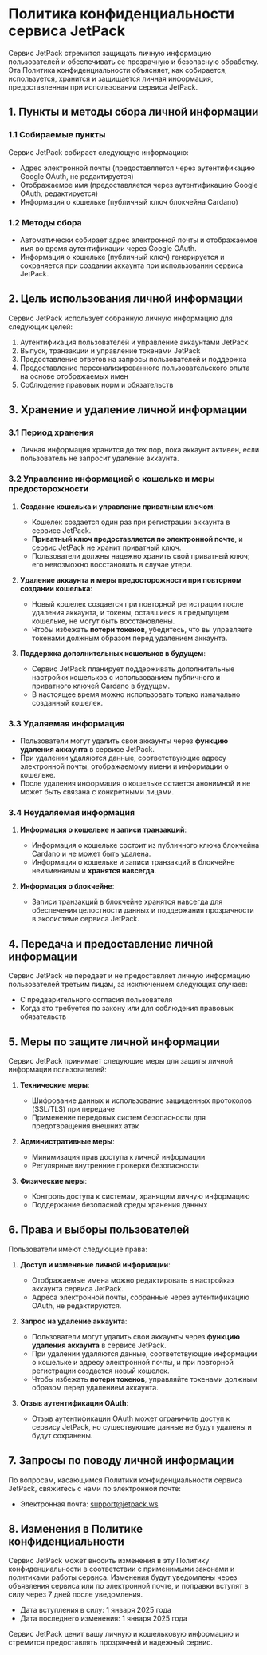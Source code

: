 # Политика конфиденциальности сервиса JetPack

Сервис JetPack стремится защищать личную информацию пользователей и обеспечивать ее прозрачную и безопасную обработку. Эта Политика конфиденциальности объясняет, как собирается, используется, хранится и защищается личная информация, предоставленная при использовании сервиса JetPack.

## 1. Пункты и методы сбора личной информации

### 1.1 Собираемые пункты
Сервис JetPack собирает следующую информацию:

- Адрес электронной почты (предоставляется через аутентификацию Google OAuth, не редактируется)
- Отображаемое имя (предоставляется через аутентификацию Google OAuth, редактируется)
- Информация о кошельке (публичный ключ блокчейна Cardano)

### 1.2 Методы сбора
- Автоматически собирает адрес электронной почты и отображаемое имя во время аутентификации через Google OAuth.
- Информация о кошельке (публичный ключ) генерируется и сохраняется при создании аккаунта при использовании сервиса JetPack.

## 2. Цель использования личной информации

Сервис JetPack использует собранную личную информацию для следующих целей:

1. Аутентификация пользователей и управление аккаунтами JetPack
2. Выпуск, транзакции и управление токенами JetPack
3. Предоставление ответов на запросы пользователей и поддержка
4. Предоставление персонализированного пользовательского опыта на основе отображаемых имен
5. Соблюдение правовых норм и обязательств

## 3. Хранение и удаление личной информации

### 3.1 Период хранения
- Личная информация хранится до тех пор, пока аккаунт активен, если пользователь не запросит удаление аккаунта.

### 3.2 Управление информацией о кошельке и меры предосторожности
1. **Создание кошелька и управление приватным ключом**:
   - Кошелек создается один раз при регистрации аккаунта в сервисе JetPack.
   - **Приватный ключ предоставляется по электронной почте**, и сервис JetPack не хранит приватный ключ.
   - Пользователи должны надежно хранить свой приватный ключ; его невозможно восстановить в случае утери.

2. **Удаление аккаунта и меры предосторожности при повторном создании кошелька**:
   - Новый кошелек создается при повторной регистрации после удаления аккаунта, и токены, оставшиеся в предыдущем кошельке, не могут быть восстановлены.
   - Чтобы избежать **потери токенов**, убедитесь, что вы управляете токенами должным образом перед удалением аккаунта.

3. **Поддержка дополнительных кошельков в будущем**:
   - Сервис JetPack планирует поддерживать дополнительные настройки кошельков с использованием публичного и приватного ключей Cardano в будущем.
   - В настоящее время можно использовать только изначально созданный кошелек.

### 3.3 Удаляемая информация
- Пользователи могут удалить свои аккаунты через **функцию удаления аккаунта** в сервисе JetPack.
- При удалении удаляются данные, соответствующие адресу электронной почты, отображаемому имени и информации о кошельке.
- После удаления информация о кошельке остается анонимной и не может быть связана с конкретными лицами.

### 3.4 Неудаляемая информация
1. **Информация о кошельке и записи транзакций**:
   - Информация о кошельке состоит из публичного ключа блокчейна Cardano и не может быть удалена.
   - Информация о кошельке и записи транзакций в блокчейне неизменяемы и **хранятся навсегда**.

2. **Информация о блокчейне**:
   - Записи транзакций в блокчейне хранятся навсегда для обеспечения целостности данных и поддержания прозрачности в экосистеме сервиса JetPack.

## 4. Передача и предоставление личной информации

Сервис JetPack не передает и не предоставляет личную информацию пользователей третьим лицам, за исключением следующих случаев:

- С предварительного согласия пользователя
- Когда это требуется по закону или для соблюдения правовых обязательств

## 5. Меры по защите личной информации

Сервис JetPack принимает следующие меры для защиты личной информации пользователей:

1. **Технические меры**:
   - Шифрование данных и использование защищенных протоколов (SSL/TLS) при передаче
   - Применение передовых систем безопасности для предотвращения внешних атак

2. **Административные меры**:
   - Минимизация прав доступа к личной информации
   - Регулярные внутренние проверки безопасности

3. **Физические меры**:
   - Контроль доступа к системам, хранящим личную информацию
   - Поддержание безопасной среды хранения данных

## 6. Права и выборы пользователей

Пользователи имеют следующие права:

1. **Доступ и изменение личной информации**:
   - Отображаемые имена можно редактировать в настройках аккаунта сервиса JetPack.
   - Адреса электронной почты, собранные через аутентификацию OAuth, не редактируются.

2. **Запрос на удаление аккаунта**:
   - Пользователи могут удалить свои аккаунты через **функцию удаления аккаунта** в сервисе JetPack.
   - При удалении удаляются данные, соответствующие информации о кошельке и адресу электронной почты, и при повторной регистрации создается новый кошелек.
   - Чтобы избежать **потери токенов**, управляйте токенами должным образом перед удалением аккаунта.

3. **Отзыв аутентификации OAuth**:
   - Отзыв аутентификации OAuth может ограничить доступ к сервису JetPack, но существующие данные не будут удалены и будут сохранены.

## 7. Запросы по поводу личной информации

По вопросам, касающимся Политики конфиденциальности сервиса JetPack, свяжитесь с нами по электронной почте:

- Электронная почта: support@jetpack.ws

## 8. Изменения в Политике конфиденциальности

Сервис JetPack может вносить изменения в эту Политику конфиденциальности в соответствии с применимыми законами и политиками работы сервиса. Изменения будут уведомлены через объявления сервиса или по электронной почте, и поправки вступят в силу через 7 дней после уведомления.

- Дата вступления в силу: 1 января 2025 года
- Дата последнего изменения: 1 января 2025 года

Сервис JetPack ценит вашу личную и кошельковую информацию и стремится предоставлять прозрачный и надежный сервис.